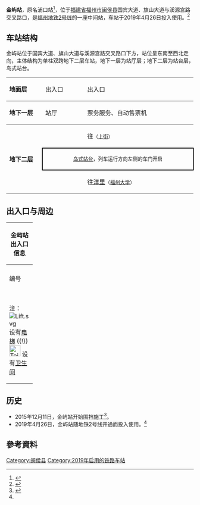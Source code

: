 {{NoteTA|G1=Railway}}
{{Infobox station
| style               = 
| livery              = {{福州地铁颜色|2|s}}
| name                = 金屿站
| eng_name            = Jinyu Station
| symbol_top          = 
| symbol_right        = 
| image               = 201904_Jinyu_Station.jpg
| caption             = 
| alt                 = 
| address             = [[福建省|福建省]][[福州市|福州市]][[闽侯县|闽侯县]]国宾大道、旗山大道与溪源宫路交叉路口
| coordinates         = {{coord|26.0704370|N|119.1954614|E|display=inline, title|type:railwaystation}}
| operator            = <!--{{rint|fuzhou|metro}}--> [[福州地铁|福州地铁]]
| line                = {{福州地铁线路名|2|full}}
| exits               = 3
| platform            = 1个[[岛式站台|岛式站台]]
| connections         = <!-- 公交站：-->
| structure           = 地下站
| Interchange         = 
| colour              = 白色
| code                = 
| opening             = 
| opened              = {{Start date|2019|04|26|df=y}}
| closed              =  <!-- {{End date|YYYY|MM|DD|df=y}} -->
| services            = {{Adjacent stations|system=Fuzhou Metro|line1=2|left1=上街|right1=福州大学}}
| route_map           = 
| first = {{福州地铁线路名|2|short}}：<br /><div style="display:inline-block; text-align: left;">开往{{站|洋里}}：<br />开往{{站|苏洋}}：</div><div style="display:inline-block; text-align: right;">06:38<br />07:16</div>
| last = {{福州地铁线路名|2|short}}：<br /><div style="display:inline-block; text-align: left;">开往{{站|洋里}}：<br />开往{{站|苏洋}}：</div><div style="display:inline-block; text-align: right;">23:08<br />23:46</div>
}}

'''金屿站'''，原名浦口站<ref>{{Cite web |url=http://www.cnhuadong.net/system/2015-12-11/content_1674542.shtml |title=地铁1号线二期设4个站点 6号线最终方案尚待批准 |access-date=2016-08-29 |archive-url=https://web.archive.org/web/20190226233142/http://www.cnhuadong.net/system/2015-12-11/content_1674542.shtml |archive-date=2019-02-26 |dead-url=yes }}</ref>，位于[[福建省|福建省]][[福州市|福州市]][[闽侯县|闽侯县]]国宾大道、旗山大道与溪源宫路交叉路口，是[[福州地铁|福州地铁]][[福州地铁2号线|2号线]]的一座中间站，车站于2019年4月26日投入使用。<ref name=":0">{{Cite web|title=福州地铁2号线正式开通试运营-中新网|url=http://www.chinanews.com/tp/2019/04-26/8821198.shtml|work=www.chinanews.com|accessdate=2019-04-26|archive-date=2019-04-26|archive-url=https://web.archive.org/web/20190426090412/http://www.chinanews.com/tp/2019/04-26/8821198.shtml|dead-url=no}}</ref>

== 车站结构 ==
金屿站位于国宾大道、旗山大道与溪源宫路交叉路口下方，站位呈东南至西北走向，主体结构为单柱双跨地下二层车站，地下一层为站厅层；地下二层为站台层，岛式站台。
{|cellspacing=0 cellpadding=3
|-
|style="border-top:solid 1px gray;border-bottom:solid 1px gray;" valign=top width=100|'''地面层'''
|style="border-top:solid 1px gray;border-bottom:solid 1px gray;" valign=top width=100|出入口
|style="border-top:solid 1px gray;border-bottom:solid 1px gray;" valign=top|
|style="border-top:solid 1px gray;border-bottom:solid 1px gray;" valign=top width=350|出入口
|-
|style="border-bottom:solid 1px gray;" valign=top|'''地下一层'''
|style="border-bottom:solid 1px gray;" valign=top|站厅
|style="border-bottom:solid 1px gray;" valign=top|
|style="border-bottom:solid 1px gray;" valign=top|票务服务、自动售票机
|-
|style="border-bottom:solid 1px gray;" rowspan=3 valign=top|'''地下二层'''
|{{福州地铁站台编号|L2|1}}
|{{arrow|L}}
|{{福州地铁线路名|2|long}} 往{{站|苏洋}}<small>（[[上街站_(福州)|上街]]）</small>
|-
| colspan="3" style="border-right:solid 2px black;border-left:solid 2px black;border-top:solid 2px black;border-bottom:solid 2px black;" |<center><small>[[岛式站台|岛式站台]]，列车运行方向左侧的车门开启</small></center>
|-
|style="border-bottom:solid 1px gray;"|{{福州地铁站台编号|L2|2}}
|style="border-bottom:solid 1px gray;"|
|style="border-bottom:solid 1px gray;"|{{福州地铁线路名|2|long}} 往[[洋里站_(福州)|洋里]]<small>（[[福州大学站|福州大学]]）</small> {{arrow|R}} 
|}

== 出入口与周边 ==
{| class="wikitable" width="56%" |
! colspan="4" |金屿站出入口信息
|-
| colspan="4" align="center" bgcolor="{{福州地铁颜色|2}}" |
|-
! style="width:40px" | 编号
! style="width:70px" | 设施
! style="width:210px" | 位置
! style="width:210px" | 接驳交通
|-
| align="center" |{{港铁出口|B}}||[[File:Lift.svg|alt=]] [[File:Toilet_Of_FZM.svg|30x30px]]
|<center>接入东百永嘉城</center>||
|-
| align="center" |{{港铁出口|C}}|| ||<center>溪源宫路与旗山大道交叉口北侧，江夏学院东侧</center>||[[File:Paris_Bus_icon.svg|18px]] 金屿地铁口、余盛永辉
|-
| align="center" |{{港铁出口|D}}||
|<center>溪源宫路与旗山大道交叉口南侧，福州大学旗山校区东北角</center>||[[File:Paris_Bus_icon.svg|18px]] 金屿地铁口、博仕后购物广场
|-
| colspan="4" bgcolor="#eeeeee" | 注：[[File:Lift.svg|alt=]] 设有[[电梯|电梯]] {{!}} [[File:Toilet_Of_FZM.svg|30x30px]] 设有[[卫生间|卫生间]]
|}

== 历史 ==
* 2015年12月11日，金屿站开始围挡施工<ref>{{Cite web |url=http://news.fznews.com.cn/fuzhou/20151211/566a142627816.shtml |title=地铁2号线金屿站开始主体结构施工 围挡约18个月 |access-date=2016-08-29 |archive-date=2019-02-26 |archive-url=https://web.archive.org/web/20190226233143/http://news.fznews.com.cn/fuzhou/20151211/566a142627816.shtml |dead-url=no }}</ref>。
*2019年4月26日，金屿站随地铁2号线开通而投入使用。<ref name=":0" />

== 參考資料 ==
{{reflist}}
{{commons category|Jinyu Station (Fuzhou)}}
{{福州地铁2号线}}

[[Category:闽侯县|Category:闽侯县]]
[[Category:2019年启用的铁路车站|Category:2019年启用的铁路车站]]